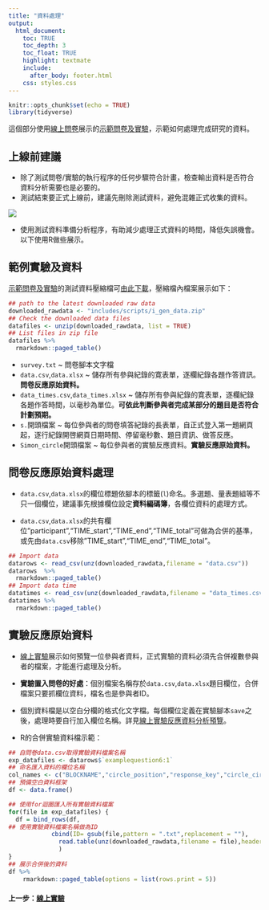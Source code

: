 ```yaml
---
title: "資料處理"
output:
  html_document:
    toc: TRUE
    toc_depth: 3
    toc_float: TRUE
    highlight: textmate
    include:
      after_body: footer.html
    css: styles.css
---
```


```r
knitr::opts_chunk$set(echo = TRUE)
library(tidyverse)
```

這個部分使用[線上問卷](PsyT_survey.html)展示的[示範問卷及實驗](https://www.psytoolkit.org/c/3.3.2/survey?s=ZjBNx)，示範如何處理完成研究的資料。

## 上線前建議

- 除了測試問卷/實驗的執行程序的任何步驟符合計畫，檢查輸出資料是否符合資料分析需要也是必要的。
- 測試結束要正式上線前，建議先刪除測試資料，避免混雜正式收集的資料。

![](includes/img/Psytoolkit_del_data.png)

- 使用測試資料準備分析程序，有助減少處理正式資料的時間，降低失誤機會。以下使用R做些展示。

## 範例實驗及資料

[示範問卷及實驗](https://www.psytoolkit.org/c/3.3.2/survey?s=ZjBNx)的測試資料壓縮檔可[由此下載](includes/scripts/test_data.zip)，壓縮檔內檔案展示如下：

```r
## path to the latest downloaded raw data
downloaded_rawdata <- "includes/scripts/i_gen_data.zip"
## Check the downloaded data files
datafiles <- unzip(downloaded_rawdata, list = TRUE)
## List files in zip file
datafiles %>%
  rmarkdown::paged_table()
```

- `survey.txt` ~ 問卷腳本文字檔
- `data.csv`,`data.xlsx` ~ 儲存所有參與紀錄的寛表單，逐欄紀錄各題作答資訊。**問卷反應原始資料。**
- `data_times.csv`,`data_times.xlsx` ~ 儲存所有參與紀錄的寛表單，逐欄紀錄各題作答時間，以毫秒為單位。**可依此判斷參與者完成某部分的題目是否符合計劃預期。**
- `s.`開頭檔案 ~ 每位參與者的問卷填答紀錄的長表單，自正式登入第一題網頁起，逐行紀錄開啓網頁日期時間、停留毫秒數、題目資訊、做答反應。
- `Simon_circle`開頭檔案 ~ 每位參與者的實驗反應資料。**實驗反應原始資料。**


## 問卷反應原始資料處理

- `data.csv`,`data.xlsx`的欄位標題依腳本的標籤(`l`)命名。多選題、量表題組等不只一個欄位，建議事先根據欄位設定**資料編碼簿**，各欄位資料的處理方式。

- `data.csv`,`data.xlsx`的共有欄位"participant","TIME_start","TIME_end","TIME_total"可做為合併的基準，或先由`data.csv`移除"TIME_start","TIME_end","TIME_total"。

```r
## Import data
datarows <- read_csv(unz(downloaded_rawdata,filename = "data.csv"))
datarows  %>%
  rmarkdown::paged_table()
## Import data time
datatimes <- read_csv(unz(downloaded_rawdata,filename = "data_times.csv")) 
datatimes %>% 
  rmarkdown::paged_table()
```

## 實驗反應原始資料

- [線上實驗](PsyT_exp.html#%E5%8F%8D%E6%87%89%E8%B3%87%E6%96%99%E5%88%86%E6%9E%90%E9%A0%90%E8%A6%BD)展示如何預覽一位參與者資料，正式實驗的資料必須先合併複數參與者的檔案，才能進行處理及分析。

- **實驗置入問卷的好處**：個別檔案名稱存於`data.csv`,`data.xlsx`題目欄位，合併檔案只要抓欄位資料，檔名也是參與者ID。

- 個別資料檔是以空白分欄的格式化文字檔。每個欄位定義在實驗腳本`save `之後，處理時要自行加入欄位名稱。詳見[線上實驗反應資料分析預覽](PsyT_exp.html#反應資料分析預覽)。

- R的合併實驗資料檔示範：

```r
## 自問卷data.csv取得實驗資料檔案名稱
exp_datafiles <- datarows$`examplequestion6:1`
## 命名匯入資料的欄位名稱
col_names <- c("BLOCKNAME","circle_position","response_key","circle_circle","TABLEROW","KEY","correct","RT")
## 預備空白資料框架
df <- data.frame()

## 使用for迴圈匯入所有實驗資料檔案
for(file in exp_datafiles) {
  df = bind_rows(df, 
## 使用實驗資料檔案名稱做為ID
            cbind(ID= gsub(file,pattern = ".txt",replacement = ""),
              read.table(unz(downloaded_rawdata,filename = file),header=FALSE,col.names=col_names))
              )
}
## 展示合併後的資料
df %>%
    rmarkdown::paged_table(options = list(rows.print = 5))
```


#### 上一步：[線上實驗](PsyT_exp.html)
